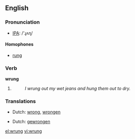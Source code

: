 ==English==

===Pronunciation===
*[[w:IPA|IPA]]: /'ɻʌɳ/

====Homophones====
*[[rung]]

===Verb===
'''wrung'''

#{{past of|wring}}
#:''I wrung out my wet jeans and hung them out to dry.'' 


===Translations===
{{trans-top|past tense of wring}}
*Dutch: [[wrong]], [[wrongen]]
{{trans-mid}}
{{trans-bottom}}

{{trans-top|past participle of wring}}
*Dutch: [[gewrongen]]
{{trans-mid}}
{{trans-bottom}}

[[el:wrung]]
[[vi:wrung]]